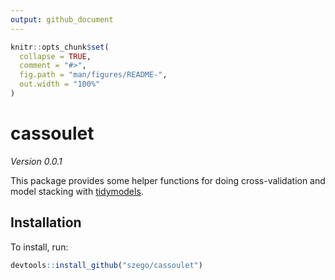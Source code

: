 ```yaml
---
output: github_document
---
```


<!-- README.md is generated from README.Rmd. Please edit that file -->

```r
knitr::opts_chunk$set(
  collapse = TRUE,
  comment = "#>",
  fig.path = "man/figures/README-",
  out.width = "100%"
)
```

# cassoulet

<!-- badges: start -->
<!-- badges: end -->

*Version 0.0.1*

This package provides some helper functions for doing cross-validation and model stacking with [tidymodels](https://www.tidymodels.org/).

## Installation

To install, run:

``` r
devtools::install_github("szego/cassoulet")
```
